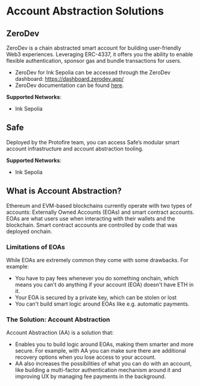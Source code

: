 # Account Abstraction Solutions

## ZeroDev
ZeroDev is a chain abstracted smart account for building user-friendly Web3 experiences. Leveraging ERC-4337, it offers you the ability to enable flexible authentication, sponsor gas and bundle transactions for users. 

- ZeroDev for Ink Sepolia can be accessed through the ZeroDev dashboard: https://dashboard.zerodev.app/
- ZeroDev documentation can be found [here](https://docs.zerodev.app/).

**Supported Networks**:
- Ink Sepolia

## Safe
Deployed by the Protofire team, you can access Safe’s modular smart account infrastructure and account abstraction tooling. 

**Supported Networks**:
- Ink Sepolia


## What is Account Abstraction?

Ethereum and EVM-based blockchains currently operate with two types of accounts: Externally Owned Accounts (EOAs) and smart contract accounts. EOAs are what users use when interacting with their wallets and the blockchain. Smart contract accounts are controlled by code that was deployed onchain.

### Limitations of EOAs

While EOAs are extremely common they come with some drawbacks. For example:

* You have to pay fees whenever you do something onchain, which means you can't do anything if your account (EOA) doesn't have ETH in it.
* Your EOA is secured by a private key, which can be stolen or lost
* You can't build smart logic around EOAs like e.g. automatic payments.

### The Solution: Account Abstraction

Account Abstraction (AA) is a solution that:

* Enables you to build logic around EOAs, making them smarter and more secure. For example, with AA you can make sure there are additional recovery options when you lose access to your account.
* AA also increases the possibilities of what you can do with an account, like building a multi-factor authentication mechanism around it and improving UX by managing fee payments in the background.
